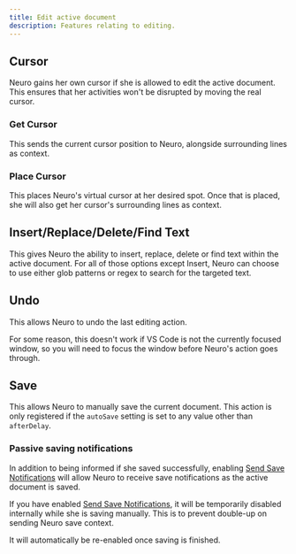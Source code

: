 ```yaml
---
title: Edit active document
description: Features relating to editing.
---
```



## Cursor

Neuro gains her own cursor if she is allowed to edit the active document. This ensures that her activities won't be disrupted by moving the real cursor.

### Get Cursor

This sends the current cursor position to Neuro, alongside surrounding lines as context.

### Place Cursor

This places Neuro's virtual cursor at her desired spot. Once that is placed, she will also get her cursor's surrounding lines as context.

## Insert/Replace/Delete/Find Text

This gives Neuro the ability to insert, replace, delete or find text within the active document.
For all of those options except Insert, Neuro can choose to use either glob patterns or regex to search for the targeted text.

## Undo

This allows Neuro to undo the last editing action.

<Aside>

For some reason, this doesn't work if VS Code is not the currently focused window, so you will need to focus the window before Neuro's action goes through.

</Aside>

## Save

This allows Neuro to manually save the current document.
This action is only registered if the `autoSave` setting is set to any value other than `afterDelay`.

### Passive saving notifications

In addition to being informed if she saved successfully, enabling [Send Save Notifications](/neuropilot/reference/settings#send-save-notifications) will allow Neuro to receive save notifications as the active document is saved. 

<Aside type="tip">

If you have enabled [Send Save Notifications](/neuropilot/reference/settings#send-save-notifications), it will be temporarily disabled internally while she is saving manually.
This is to prevent double-up on sending Neuro save context.

It will automatically be re-enabled once saving is finished.

</Aside>
